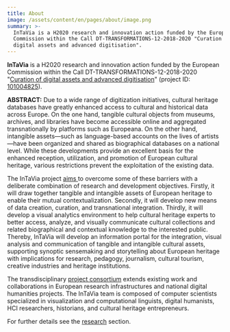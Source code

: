 ```yaml
---
title: About
image: /assets/content/en/pages/about/image.png
summary: >-
  InTaVia is a H2020 research and innovation action funded by the European
  Commission within the Call DT-TRANSFORMATIONS-12-2018-2020 "Curation of
  digital assets and advanced digitisation".
---
```

**InTaVia** is a H2020 research and innovation action funded by the European Commission within the Call DT-TRANSFORMATIONS-12-2018-2020 "[Curation of digital assets and advanced digitisation](https://ec.europa.eu/info/funding-tenders/opportunities/portal/screen/opportunities/topic-details/dt-transformations-12-2018-2020;callCode=null;freeTextSearchKeyword=DT-TRANSFORMATIONS;matchWholeText=true;typeCodes=0,1,2;statusCodes=31094501,31094502,31094503;programmePeriod=null;programCcm2Id=null;programDivisionCode=null;focusAreaCode=null;geographicalZonesCode=null;programmeDivisionProspect=null;startDateLte=null;startDateGte=null;crossCuttingPriorityCode=null;cpvCode=null;performanceOfDelivery=null;sortQuery=sortStatus;orderBy=asc;onlyTenders=false;topicListKey=topicSearchTablePageState)" (project ID: [101004825](https://cordis.europa.eu/project/id/101004825)).

**ABSTRACT:** Due to a wide range of digitization initiatives, cultural heritage databases have greatly enhanced access to cultural and historical data across Europe. On the one hand, tangible cultural objects from museums, archives, and libraries have become accessible online and aggregated transnationally by platforms such as Europeana. On the other hand, intangible assets—such as language-based accounts on the lives of artists—have been organized and shared as biographical databases on a national level. While these developments provide an excellent basis for the enhanced reception, utilization, and promotion of European cultural heritage, various restrictions prevent the exploitation of the existing data.

The InTaVia project [aims ](https://intavia.eu/overall-aims/)to overcome some of these barriers with a deliberate combination of research and development objectives. Firstly, it will draw together tangible and intangible assets of European heritage to enable their mutual contextualization. Secondly, it will develop new means of data creation, curation, and transnational integration. Thirdly, it will develop a visual analytics environment to help cultural heritage experts to better access, analyze, and visually communicate cultural collections and related biographical and contextual knowledge to the interested public. Thereby, InTaVia will develop an information portal for the integration, visual analysis and communication of tangible and intangible cultural assets, supporting synoptic sensemaking and storytelling about European heritage with implications for research, pedagogy, journalism, cultural tourism, creative industries and heritage institutions.

The transdisciplinary [project consortium](http://intavia.eu/team/) extends existing work and collaborations in European research infrastructures and national digital humanities projects. The InTaVia team is composed of computer scientists specialized in visualization and computational linguists, digital humanists, HCI researchers, historians, and cultural heritage entrepreneurs.

For further details see the [research](http://intavia.eu/system-architecture/) section.
